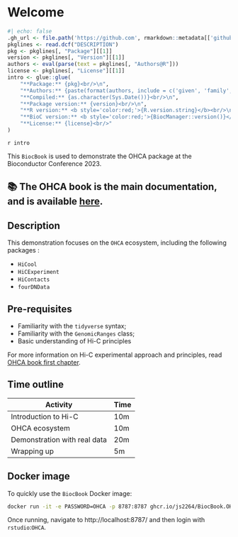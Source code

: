 # Welcome {-}

```r
#| echo: false
.gh_url <- file.path('https://github.com', rmarkdown::metadata[['github-repo']])
pkglines <- read.dcf("DESCRIPTION")
pkg <- pkglines[, "Package"][[1]]
version <- pkglines[, "Version"][[1]]
authors <- eval(parse(text = pkglines[, "Authors@R"]))
license <- pkglines[, "License"][[1]]
intro <- glue::glue(
    "**Package:** {pkg}<br/>\n", 
    "**Authors:** {paste(format(authors, include = c('given', 'family', 'role')), collapse = ', ')}<br/>\n", 
    "**Compiled:** {as.character(Sys.Date())}<br/>\n", 
    "**Package version:** {version}<br/>\n", 
    "**R version:** <b style='color:red;'>{R.version.string}</b><br/>\n", 
    "**BioC version:** <b style='color:red;'>{BiocManager::version()}</b><br/>\n", 
    "**License:** {license}<br/>"
)
```

`r intro`

This `BiocBook` is used to demonstrate the OHCA package at the Bioconductor Conference 2023. 

::: {.callout-tip icon='true'}
## 📚 The OHCA book is the main documentation, and is available [here](https://jserizay.com/OHCA/). {.unnumbered .unlisted}
:::

## Description

This demonstration focuses on the `OHCA` ecosystem, including the 
following packages : 

- `HiCool`
- `HiCExperiment`
- `HiContacts`
- `fourDNData`

## Pre-requisites

* Familiarity with the `tidyverse` syntax; 
* Familiarity with the `GenomicRanges` class; 
* Basic understanding of Hi-C principles

For more information on Hi-C experimental approach and principles, 
read [OHCA book first chapter](https://jserizay.com/OHCA/principles.html).

## Time outline

| Activity                     | Time |
|------------------------------|------|
| Introduction to Hi-C         | 10m  |
| OHCA ecosystem               | 10m  |
| Demonstration with real data | 20m  |
| Wrapping up                  | 5m   |

## Docker image

To quickly use the `BiocBook` Docker image:

```sh
docker run -it -e PASSWORD=OHCA -p 8787:8787 ghcr.io/js2264/BiocBook.OHCA.Bioc2023:RELEASE_3_17
```

Once running, navigate to http://localhost:8787/ and then login 
with `rstudio`:`OHCA`. 
